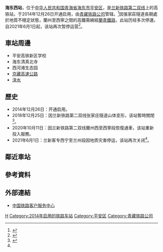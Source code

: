 {{Infobox China railway station
|车站名称 = 海东西站
|图片 = 
|图片介绍 = 
|其他名称 = 平安西站
|车站拼音 = Haidongxi
|英文名称 = Haidongxi Railway Station
|车站代码 = 
|电报码 = HDO
|拼音码 = HDX
|车站位置 = [[青海省|青海省]][[海东市|海东市]][[平安区|平安区]] 
|坐标 = {{coord|36|30|35.46|N|102|3|12.88|E|display=inline,title}} 
|归属 = [[青藏铁路公司|青藏铁路公司]]
|线路 = [[兰新铁路第二双线|兰新铁路第二双线]]
|车站等级 = [[二等站_(中铁)|二等站]]
|月台数目 =  
|站台面 =  
|股道数目 = 
|status =
}}
'''海东西站'''，位于[[中华人民共和国|中华人民共和国]][[青海省|青海省]][[海东市|海东市]][[平安区|平安区]]，是[[兰新铁路第二双线|兰新铁路第二双线]]上的高铁站，于2014年12月26日开通启用，由[[青藏铁路公司|青藏铁路公司]]管辖。<ref>{{Cite web |url=http://search.huochepiao.com/huochezhan/jieshao/4024.htm |title=海东西火车站介绍 |access-date=2018-02-05 |archive-date=2018-02-05 |archive-url=https://web.archive.org/web/20180205184509/http://search.huochepiao.com/huochezhan/jieshao/4024.htm |dead-url=no }}</ref>因張家莊隧道長期處於地質不穩定狀態，蘭州至西寧之間的高鐵需繞經[[蘭青鐵路|蘭青鐵路]]，此站历经多次停運。自2021年6月1日起，该站再次暂停运营<ref name="2021停运">{{cite web |author1=青藏铁路 |title=#公告#因地质灾害影响，6月1日8时起，途经兰新客专西宁至兰州段旅客列车需绕行兰青铁路运行|url=https://www.weibo.com/2286736447/Ki7X64J5x |website=微博 |accessdate=2021-06-01}}</ref>。

==車站周邊==
* 平安高铁新区学校
* 海东清真北寺
* 西河滩生态园
* [[京藏高速公路|京藏高速公路]]
* [[湟水|湟水]]

==歷史==
* 2014年12月26日：开通启用。
* 2018年12月25日：因兰新铁路第二双线张家庄隧道山体变形，该站暫時關閉<ref name=":0">{{Cite web|title=兰新高铁张家庄隧道发生地质灾害封闭 青海三个高铁站停运|url=https://travel.ifeng.com/c/7jLlRaRLTBQ|accessdate=|author=|date=2019-01-10|format=|publisher=中国新闻网|language=}}</ref>。
* 2020年10月11日：因兰新铁路第二双线蘭州西至西寧段恢復通車，该站重新投入服務。
* 2021年6月1日：兰新客专西宁至兰州段因地质灾害停运，该站再次关闭<ref name="2021停运"/>。

==鄰近車站==
{{start rail box|[[中国铁路|中国铁路]]}}
{{s-inop|[[海东站|海东站]]|[[兰州西站|兰州西]]方向}}
{{s-line|[[兰新铁路第二双线|兰新铁路第二双线]]<br />← 31km 海东西站 25km →}}
{{s-inop|[[西宁站|西宁站]]|[[乌鲁木齐站|乌鲁木齐]]方向}}
{{s-end}}

==參考資料==
{{reflist}}
==外部連結==
* [http://www.12306.cn/mormhweb/ 中国铁路客户服务中心] {{Wayback|url=http://www.12306.cn/mormhweb/ |date=20180205163941 }}
{{China-rail-stub}}
{{成宁铁路}}
{{兰新铁路第二双线}} 
{{青海省铁路}}
[[Category:海东市铁路车站|H]]
[[Category:2014年启用的铁路车站|Category:2014年启用的铁路车站]]
[[Category:平安区|Category:平安区]]
[[Category:青藏铁路公司|Category:青藏铁路公司]]